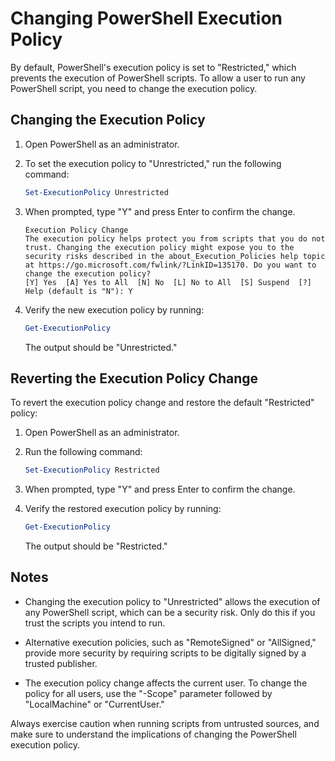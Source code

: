 # Changing PowerShell Execution Policy

By default, PowerShell's execution policy is set to "Restricted," which prevents the execution of PowerShell scripts. To allow a user to run any PowerShell script, you need to change the execution policy.

## Changing the Execution Policy

1. Open PowerShell as an administrator.

2. To set the execution policy to "Unrestricted," run the following command:

   ```powershell
   Set-ExecutionPolicy Unrestricted
   ```

3. When prompted, type "Y" and press Enter to confirm the change.

   ```
   Execution Policy Change
   The execution policy helps protect you from scripts that you do not trust. Changing the execution policy might expose you to the security risks described in the about_Execution_Policies help topic at https://go.microsoft.com/fwlink/?LinkID=135170. Do you want to change the execution policy?
   [Y] Yes  [A] Yes to All  [N] No  [L] No to All  [S] Suspend  [?] Help (default is "N"): Y
   ```

4. Verify the new execution policy by running:

   ```powershell
   Get-ExecutionPolicy
   ```

   The output should be "Unrestricted."

## Reverting the Execution Policy Change

To revert the execution policy change and restore the default "Restricted" policy:

1. Open PowerShell as an administrator.

2. Run the following command:

   ```powershell
   Set-ExecutionPolicy Restricted
   ```

3. When prompted, type "Y" and press Enter to confirm the change.

4. Verify the restored execution policy by running:

   ```powershell
   Get-ExecutionPolicy
   ```

   The output should be "Restricted."

## Notes

- Changing the execution policy to "Unrestricted" allows the execution of any PowerShell script, which can be a security risk. Only do this if you trust the scripts you intend to run.

- Alternative execution policies, such as "RemoteSigned" or "AllSigned," provide more security by requiring scripts to be digitally signed by a trusted publisher.

- The execution policy change affects the current user. To change the policy for all users, use the "-Scope" parameter followed by "LocalMachine" or "CurrentUser."

Always exercise caution when running scripts from untrusted sources, and make sure to understand the implications of changing the PowerShell execution policy.